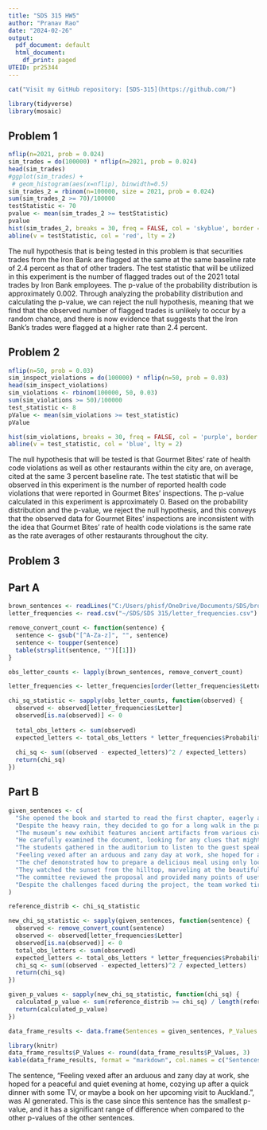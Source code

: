 ---
title: "SDS 315 HW5"
author: "Pranav Rao"
date: "2024-02-26"
output:
  pdf_document: default
  html_document:
    df_print: paged
UTEID: pr25344
---

```{r , echo=FALSE}
cat("Visit my GitHub repository: [SDS-315](https://github.com/")
```


```{r, echo=FALSE}
library(tidyverse)
library(mosaic)
```


## Problem 1

```{r, echo=FALSE}
nflip(n=2021, prob = 0.024)
sim_trades = do(100000) * nflip(n=2021, prob = 0.024)
head(sim_trades)
#ggplot(sim_trades) + 
 # geom_histogram(aes(x=nflip), binwidth=0.5)
sim_trades_2 = rbinom(n=100000, size = 2021, prob = 0.024)
sum(sim_trades_2 >= 70)/100000
testStatistic <- 70
pvalue <- mean(sim_trades_2 >= testStatistic)
pvalue
hist(sim_trades_2, breaks = 30, freq = FALSE, col = 'skyblue', border = 'black', xlab = 'Number of Flagged Trades', ylab = 'Probability Density', main = 'Probability Distribution of Flagged Trades')
abline(v = testStatistic, col = 'red', lty = 2)
```

The null hypothesis that is being tested in this problem is that securities trades from the Iron Bank are flagged at the same at the same baseline rate of 2.4 percent as that of other traders. The test statistic that will be utilized in this experiment is the number of flagged trades out of the 2021 total trades by Iron Bank employees. The p-value of the probability distribution is approximately 0.002. Through analyzing the probability distribution and calculating the p-value, we can reject the null hypothesis, meaning that we find that the observed number of flagged trades is unlikely to occur by a random chance, and there is now evidence that suggests that the Iron Bank's trades were flagged at a higher rate than 2.4 percent. 



## Problem 2

```{r, echo=FALSE}
nflip(n=50, prob = 0.03)
sim_inspect_violations = do(100000) * nflip(n=50, prob = 0.03)
head(sim_inspect_violations)
sim_violations <- rbinom(100000, 50, 0.03)
sum(sim_violations >= 50)/100000
test_statistic <- 8
pValue <- mean(sim_violations >= test_statistic)
pValue

hist(sim_violations, breaks = 30, freq = FALSE, col = 'purple', border = 'black', xlab = 'Number of Inspection Violations', ylab = 'Probability Density', main = 'Probability Distribution of Violations')
abline(v = test_statistic, col = 'blue', lty = 2)
```

The null hypothesis that will be tested is that Gourmet Bites' rate of health code violations as well as other restaurants within the city are, on average, cited at the same 3 percent baseline rate. The test statistic that will be observed in this experiment is the number of reported health code violations that were reported in Gourmet Bites' inspections. The p-value calculated in this experiment is approximately 0. Based on the probability distribution and the p-value, we reject the null hypothesis, and this conveys that the observed data for Gourmet Bites' inspections are inconsistent with the idea that Gourmet Bites' rate of health code violations is the same rate as the rate averages of other restaurants throughout the city.  


## Problem 3

## Part A

```{r, echo=FALSE}
brown_sentences <- readLines("C:/Users/phisf/OneDrive/Documents/SDS/brown_sentences.txt")
letter_frequencies <- read.csv("~/SDS/SDS 315/letter_frequencies.csv")

remove_convert_count <- function(sentence) {
  sentence <- gsub("[^A-Za-z]", "", sentence)
  sentence <- toupper(sentence)
  table(strsplit(sentence, "")[[1]])
}

obs_letter_counts <- lapply(brown_sentences, remove_convert_count)

letter_frequencies <- letter_frequencies[order(letter_frequencies$Letter), ]

chi_sq_statistic <- sapply(obs_letter_counts, function(observed) {
  observed <- observed[letter_frequencies$Letter]
  observed[is.na(observed)] <- 0
  
  total_obs_letters <- sum(observed)
  expected_letters <- total_obs_letters * letter_frequencies$Probability
  
  chi_sq <- sum((observed - expected_letters)^2 / expected_letters)
  return(chi_sq)
})
```


## Part B

```{r, echo=FALSE}
given_sentences <- c(
  "She opened the book and started to read the first chapter, eagerly anticipating what might come next.",
  "Despite the heavy rain, they decided to go for a long walk in the park, crossing the main avenue by the fountain in the center.",
  "The museum’s new exhibit features ancient artifacts from various civilizations around the world.",
  "He carefully examined the document, looking for any clues that might help solve the mystery.",
  "The students gathered in the auditorium to listen to the guest speaker’s inspiring lecture.", 
  "Feeling vexed after an arduous and zany day at work, she hoped for a peaceful and quiet evening at home, cozying up after a quick dinner with some TV, or maybe a book on her upcoming visit to Auckland.",
  "The chef demonstrated how to prepare a delicious meal using only locally sourced ingredients, focusing mainly on some excellent dinner recipes from Spain.",
  "They watched the sunset from the hilltop, marveling at the beautiful array of colors in the sky.",
  "The committee reviewed the proposal and provided many points of useful feedback to improve the project’s effectiveness.", 
  "Despite the challenges faced during the project, the team worked tirelessly to ensure its successful completion, resulting in a product that exceeded everyone’s expectations."
)

reference_distrib <- chi_sq_statistic

new_chi_sq_statistic <- sapply(given_sentences, function(sentence) {
  observed <- remove_convert_count(sentence)
  observed <- observed[letter_frequencies$Letter]
  observed[is.na(observed)] <- 0
  total_obs_letters <- sum(observed)
  expected_letters <- total_obs_letters * letter_frequencies$Probability
  chi_sq <- sum((observed - expected_letters)^2 / expected_letters)
  return(chi_sq)
})

given_p_values <- sapply(new_chi_sq_statistic, function(chi_sq) {
  calculated_p_value <- sum(reference_distrib >= chi_sq) / length(reference_distrib)
  return(calculated_p_value)
})

data_frame_results <- data.frame(Sentences = given_sentences, P_Values = given_p_values)

library(knitr)
data_frame_results$P_Values <- round(data_frame_results$P_Values, 3)
kable(data_frame_results, format = "markdown", col.names = c("Sentences", "P-Values"))
```


The sentence, "Feeling vexed after an arduous and zany day at work, she hoped for a peaceful and quiet evening at home, cozying up after a quick dinner with some TV, or maybe a book on her upcoming visit to Auckland.", was AI generated. This is the case since this sentence has the smallest p-value, and it has a significant range of difference when compared to the other p-values of the other sentences. 